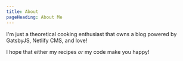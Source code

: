 ```yaml
---
title: About
pageHeading: About Me
---
```

I'm just a theoretical cooking enthusiast that owns a blog powered by GatsbyJS, Netlify CMS, and love!

I hope that either my recipes *or* my code make you happy!

